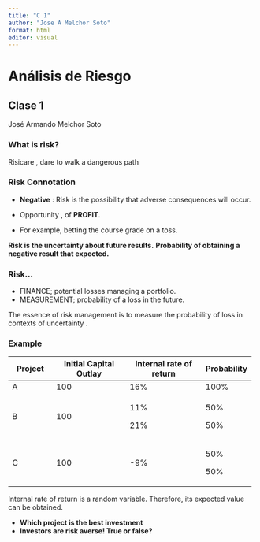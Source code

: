 ```yaml
---
title: "C 1"
author: "Jose A Melchor Soto"
format: html
editor: visual
---
```


# Análisis de Riesgo

## Clase 1

José Armando Melchor Soto

### What is risk?

Risicare , dare to walk a dangerous path

### Risk Connotation

-   **Negative** : Risk is the possibility that adverse consequences will occur.

-   Opportunity , of **PROFIT**.

-   For example, betting the course grade on a toss.

**Risk is the uncertainty about future results.** **Probability of obtaining a negative result that expected.**

### Risk...

-   FINANCE; potential losses managing a portfolio.
-   MEASUREMENT; probability of a loss in the future.

The essence of risk management is to measure the probability of loss in contexts of uncertainty .

### Example

+--------------+------------------------+-------------------------+--------------+
| Project      | Initial Capital Outlay | Internal rate of return | Probability  |
+==============+========================+=========================+==============+
| A            | 100                    | 16%                     | 100%         |
+--------------+------------------------+-------------------------+--------------+
| B            | 100                    | 11%                     | 50%          |
|              |                        |                         |              |
|              |                        | 21%                     | 50%          |
+--------------+------------------------+-------------------------+--------------+
| C            | 100                    | -9%                     | 50%          |
|              |                        |                         |              |
|              |                        |                         | 50%          |
+--------------+------------------------+-------------------------+--------------+

Internal rate of return is a random variable. Therefore, its expected value can be obtained.

-   **Which project is the best investment**
-   **Investors are risk averse! True or false?**

## 
